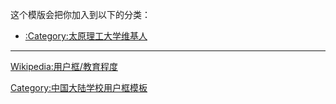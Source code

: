 {{Userbox
  |border-c = #AAAA00
  |border-s = 1
  |id-c     = #ffffff
  |id-s     = 12
  |id-fc    = #000
  |info-c   = #005BAC
  |info-s   = 10
  |info-fc  = #ffffff
  |id       = 太工
  |info     = 这个用户是'''[[太原理工大学|<span class="org", style="color: #ffffff">太原理工大学]]'''</span>的学生、校友或教职人员。
}}
<includeonly>[[Category:太原理工大学维基人|{{PAGENAME}}]]</includeonly>
<noinclude>
<div style="clear:both">
这个模版会把你加入到以下的分类：
*[[:Category:太原理工大学维基人]]
----
[[Wikipedia:用户框/教育程度]]</div>
{{UF-hcard-part}}
[[Category:中国大陆学校用户框模板]]
</noinclude>